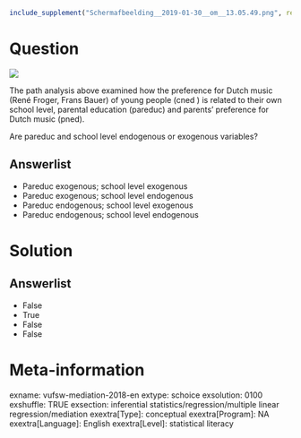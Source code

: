 ```r
include_supplement("Schermafbeelding__2019-01-30__om__13.05.49.png", recursive = TRUE)
```

Question
========
![](Schermafbeelding__2019-01-30__om__13.05.49.png)
  
The path analysis above examined how the preference for Dutch music (René Froger, Frans Bauer) of young people (cned ) is related to their own school level, parental education (pareduc) and parents' preference for Dutch music (pned).  
  
Are pareduc and school level endogenous or exogenous variables?

Answerlist
----------
* Pareduc exogenous; school level exogenous
* Pareduc exogenous; school level endogenous
* Pareduc endogenous; school level exogenous
* Pareduc endogenous; school level endogenous

Solution
========

Answerlist
----------
* False
* True
* False
* False

Meta-information
================
exname: vufsw-mediation-2018-en
extype: schoice
exsolution: 0100
exshuffle: TRUE
exsection: inferential statistics/regression/multiple linear regression/mediation
exextra[Type]: conceptual
exextra[Program]: NA
exextra[Language]: English
exextra[Level]: statistical literacy

